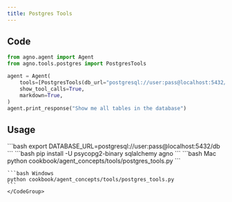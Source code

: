```yaml
---
title: Postgres Tools
---
```


## Code

```python cookbook/agent_concepts/tools/postgres_tools.py
from agno.agent import Agent
from agno.tools.postgres import PostgresTools

agent = Agent(
    tools=[PostgresTools(db_url="postgresql://user:pass@localhost:5432/db")],
    show_tool_calls=True,
    markdown=True,
)
agent.print_response("Show me all tables in the database")
```

## Usage

<Steps>
  <Snippet file="create-venv-step.mdx" />

  <Step title="Set your database URL">
    ```bash
    export DATABASE_URL=postgresql://user:pass@localhost:5432/db
    ```
  </Step>

  <Step title="Install libraries">
    ```bash
    pip install -U psycopg2-binary sqlalchemy agno
    ```
  </Step>

  <Step title="Run Agent">
    <CodeGroup>
    ```bash Mac
    python cookbook/agent_concepts/tools/postgres_tools.py
    ```

    ```bash Windows
    python cookbook/agent_concepts/tools/postgres_tools.py
    ```
    </CodeGroup>
  </Step>
</Steps>